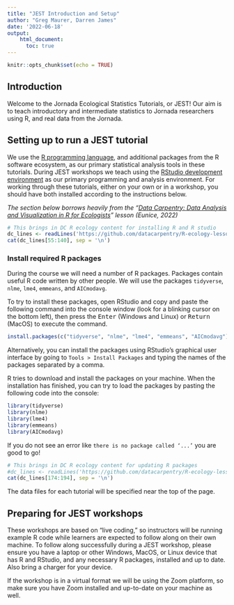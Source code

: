 ```yaml
---
title: "JEST Introduction and Setup"
author: "Greg Maurer, Darren James"
date: '2022-06-18'
output:
    html_document:
      toc: true
---
```


```r
knitr::opts_chunk$set(echo = TRUE)
```


## Introduction

Welcome to the Jornada Ecological Statistics Tutorials, or JEST! Our aim is to
teach introductory and intermediate statistics to Jornada researchers using R,
and real data from the Jornada.

## Setting up to run a JEST tutorial

We use the [R programming language](https://www.r-project.org/), and additional
packages from the R software ecosystem, as our primary statistical analysis
tools in these tutorials. During JEST workshops we teach using the [RStudio development environment](https://www.rstudio.com/) as our primary programming and analysis
environment. For working through these tutorials, either on your own or in a
workshop, you should have both installed according to the instructions below.

*The section below borrows heavily from the "[Data Carpentry: Data Analysis and
Visualization in R for Ecologists](https://datacarpentry.org/R-ecology-lesson/)"
lesson (Eunice, 2022)*

```r
# This brings in DC R ecology content for installing R and R studio
dc_lines <- readLines('https://github.com/datacarpentry/R-ecology-lesson/raw/main/index.Rmd')
cat(dc_lines[55:140], sep = '\n')
```


### Install required R packages

During the course we will need a number of R packages. Packages contain useful 
R code written by other people. We will use the packages 
`tidyverse`, `nlme`, `lme4`, `emmeans`, and `AICmodavg`.

To try to install these packages, open RStudio and copy and paste the following 
command into the console window (look for a blinking cursor on the bottom left),
then press the <kbd>Enter</kbd> (Windows and Linux) or <kbd>Return</kbd> (MacOS) 
to execute the command.

```r
install.packages(c("tidyverse", "nlme", "lme4", "emmeans", "AICmodavg"))
```

Alternatively, you can install the packages using RStudio's graphical user 
interface by going to `Tools > Install Packages` and typing the names of the 
packages separated by a comma.

R tries to download and install the packages on your machine.
When the installation has finished, you can try to load the
packages by pasting the following code into the console:

```r
library(tidyverse)
library(nlme)
library(lme4)
library(emmeans)
library(AICmodavg)
```

If you do not see an error like `there is no package called ‘...’` you are good 
to go!

```r
# This brings in DC R ecology content for updating R packages
#dc_lines <- readLines('https://github.com/datacarpentry/R-ecology-lesson/raw/main/index.Rmd')
cat(dc_lines[174:194], sep = '\n')
```

The data files for each tutorial will be specified near the top of the page.

## Preparing for JEST workshops

These workshops are based on "live coding," so instructors will be running
example R code while learners are expected to follow along on their own machine.
To follow along successfully during a JEST workshop, please ensure you have a
laptop or other Windows, MacOS, or Linux device that has R and RStudio, and any
necessary R packages, installed and up to date. Also bring a charger for your
device.

If the workshop is in a virtual format we will be using the Zoom platform, so
make sure you have Zoom installed and up-to-date on your machine as well.

